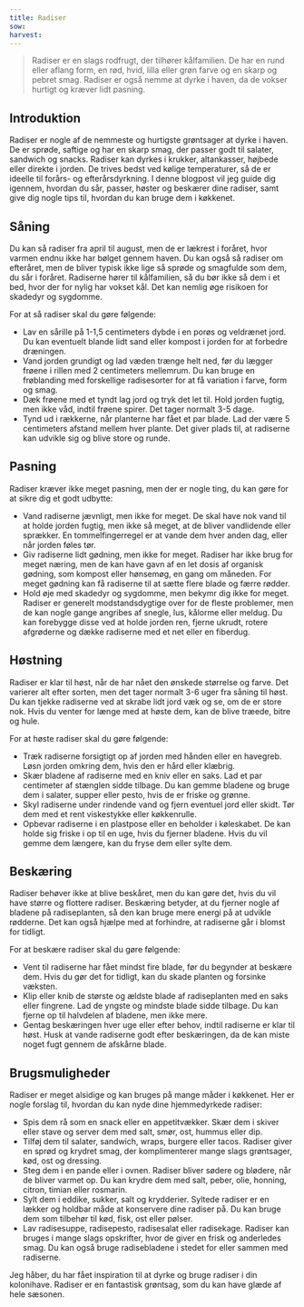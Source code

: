 ```yaml
---
title: Radiser
sow:
harvest:
---
```


> Radiser er en slags rodfrugt, der tilhører kålfamilien. De har en rund eller aflang form, en rød, hvid, lilla eller grøn farve og en skarp og pebret smag. Radiser er også nemme at dyrke i haven, da de vokser hurtigt og kræver lidt pasning.

## Introduktion

Radiser er nogle af de nemmeste og hurtigste grøntsager at dyrke i haven. De er sprøde, saftige og har en skarp smag, der passer godt til salater, sandwich og snacks. Radiser kan dyrkes i krukker, altankasser, højbede eller direkte i jorden. De trives bedst ved kølige temperaturer, så de er ideelle til forårs- og efterårsdyrkning. I denne blogpost vil jeg guide dig igennem, hvordan du sår, passer, høster og beskærer dine radiser, samt give dig nogle tips til, hvordan du kan bruge dem i køkkenet.

## Såning

Du kan så radiser fra april til august, men de er lækrest i foråret, hvor varmen endnu ikke har bølget gennem haven. Du kan også så radiser om efteråret, men de bliver typisk ikke lige så sprøde og smagfulde som dem, du sår i foråret. Radiserne hører til kålfamilien, så du bør ikke så dem i et bed, hvor der for nylig har vokset kål. Det kan nemlig øge risikoen for skadedyr og sygdomme.

For at så radiser skal du gøre følgende:

- Lav en sårille på 1-1,5 centimeters dybde i en porøs og veldrænet jord. Du kan eventuelt blande lidt sand eller kompost i jorden for at forbedre dræningen.
- Vand jorden grundigt og lad væden trænge helt ned, før du lægger frøene i rillen med 2 centimeters mellemrum. Du kan bruge en frøblanding med forskellige radisesorter for at få variation i farve, form og smag.
- Dæk frøene med et tyndt lag jord og tryk det let til. Hold jorden fugtig, men ikke våd, indtil frøene spirer. Det tager normalt 3-5 dage.
- Tynd ud i rækkerne, når planterne har fået et par blade. Lad der være 5 centimeters afstand mellem hver plante. Det giver plads til, at radiserne kan udvikle sig og blive store og runde.

## Pasning

Radiser kræver ikke meget pasning, men der er nogle ting, du kan gøre for at sikre dig et godt udbytte:

- Vand radiserne jævnligt, men ikke for meget. De skal have nok vand til at holde jorden fugtig, men ikke så meget, at de bliver vandlidende eller sprækker. En tommelfingerregel er at vande dem hver anden dag, eller når jorden føles tør.
- Giv radiserne lidt gødning, men ikke for meget. Radiser har ikke brug for meget næring, men de kan have gavn af en let dosis af organisk gødning, som kompost eller hønsemøg, en gang om måneden. For meget gødning kan få radiserne til at sætte flere blade og færre rødder.
- Hold øje med skadedyr og sygdomme, men bekymr dig ikke for meget. Radiser er generelt modstandsdygtige over for de fleste problemer, men de kan nogle gange angribes af snegle, lus, kålorme eller meldug. Du kan forebygge disse ved at holde jorden ren, fjerne ukrudt, rotere afgrøderne og dække radiserne med et net eller en fiberdug.

## Høstning

Radiser er klar til høst, når de har nået den ønskede størrelse og farve. Det varierer alt efter sorten, men det tager normalt 3-6 uger fra såning til høst. Du kan tjekke radiserne ved at skrabe lidt jord væk og se, om de er store nok. Hvis du venter for længe med at høste dem, kan de blive træede, bitre og hule.

For at høste radiser skal du gøre følgende:

- Træk radiserne forsigtigt op af jorden med hånden eller en havegreb. Løsn jorden omkring dem, hvis den er hård eller klæbrig.
- Skær bladene af radiserne med en kniv eller en saks. Lad et par centimeter af stænglen sidde tilbage. Du kan gemme bladene og bruge dem i salater, supper eller pesto, hvis de er friske og grønne.
- Skyl radiserne under rindende vand og fjern eventuel jord eller skidt. Tør dem med et rent viskestykke eller køkkenrulle.
- Opbevar radiserne i en plastpose eller en beholder i køleskabet. De kan holde sig friske i op til en uge, hvis du fjerner bladene. Hvis du vil gemme dem længere, kan du fryse dem eller sylte dem.

## Beskæring

Radiser behøver ikke at blive beskåret, men du kan gøre det, hvis du vil have større og flottere radiser. Beskæring betyder, at du fjerner nogle af bladene på radiseplanten, så den kan bruge mere energi på at udvikle rødderne. Det kan også hjælpe med at forhindre, at radiserne går i blomst for tidligt.

For at beskære radiser skal du gøre følgende:

- Vent til radiserne har fået mindst fire blade, før du begynder at beskære dem. Hvis du gør det for tidligt, kan du skade planten og forsinke væksten.
- Klip eller knib de største og ældste blade af radiseplanten med en saks eller fingrene. Lad de yngste og mindste blade sidde tilbage. Du kan fjerne op til halvdelen af bladene, men ikke mere.
- Gentag beskæringen hver uge eller efter behov, indtil radiserne er klar til høst. Husk at vande radiserne godt efter beskæringen, da de kan miste noget fugt gennem de afskårne blade.

## Brugsmuligheder

Radiser er meget alsidige og kan bruges på mange måder i køkkenet. Her er nogle forslag til, hvordan du kan nyde dine hjemmedyrkede radiser:

- Spis dem rå som en snack eller en appetitvækker. Skær dem i skiver eller stave og server dem med salt, smør, ost, hummus eller dip.
- Tilføj dem til salater, sandwich, wraps, burgere eller tacos. Radiser giver en sprød og krydret smag, der komplimenterer mange slags grøntsager, kød, ost og dressing.
- Steg dem i en pande eller i ovnen. Radiser bliver sødere og blødere, når de bliver varmet op. Du kan krydre dem med salt, peber, olie, honning, citron, timian eller rosmarin.
- Sylt dem i eddike, sukker, salt og krydderier. Syltede radiser er en lækker og holdbar måde at konservere dine radiser på. Du kan bruge dem som tilbehør til kød, fisk, ost eller pølser.
- Lav radisesuppe, radisepesto, radisesalat eller radisekage. Radiser kan bruges i mange slags opskrifter, hvor de giver en frisk og anderledes smag. Du kan også bruge radisebladene i stedet for eller sammen med radiserne.

Jeg håber, du har fået inspiration til at dyrke og bruge radiser i din kolonihave. Radiser er en fantastisk grøntsag, som du kan have glæde af hele sæsonen.
